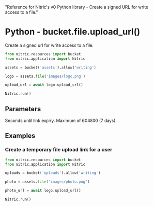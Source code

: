   "Reference for Nitric's v0 Python library - Create a signed URL for write access to a file."

# Python - bucket.file.upload_url()

Create a signed url for write access to a file.

```python
from nitric.resources import bucket
from nitric.application import Nitric

assets = bucket('assets').allow('writing')

logo = assets.file('images/logo.png')

upload_url = await logo.upload_url()

Nitric.run()
```

## Parameters

<Properties>
  <Property name="expiry" type="number">
    Seconds until link expiry. Maximum of 604800 (7 days).
  </Property>
</Properties>

## Examples

### Create a temporary file upload link for a user

```python
from nitric.resources import bucket
from nitric.application import Nitric

uploads = bucket('uploads').allow('writing')

photo = assets.file('images/photo.png')

photo_url = await logo.upload_url()

Nitric.run()
```
